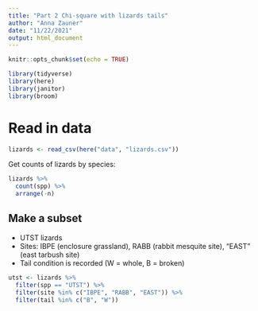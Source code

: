 ```yaml
---
title: "Part 2 Chi-square with lizards tails"
author: "Anna Zauner"
date: "11/22/2021"
output: html_document
---
```


```r
knitr::opts_chunk$set(echo = TRUE)

library(tidyverse)
library(here)
library(janitor)
library(broom)

```

# Read in data

```r
lizards <- read_csv(here("data", "lizards.csv"))
```

Get counts of lizards by species: 

```r
lizards %>% 
  count(spp) %>% 
  arrange(-n)
```
## Make a subset

- UTST lizards
- Sites: IBPE (enclosure grassland), RABB (rabbit mesquite site), "EAST" (east tarbush site)
- Tail condition is recorded (W = whole, B = broken)

```r
utst <- lizards %>% 
  filter(spp == "UTST") %>% 
  filter(site %in% c("IBPE", "RABB", "EAST")) %>% 
  filter(tail %in% c("B", "W"))
```

